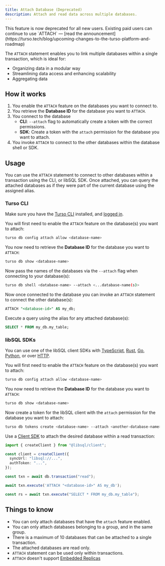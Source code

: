 ```yaml
---
title: Attach Database (Deprecated)
description: Attach and read data across multiple databases.
---
```


<Warning>
  This feature is now deprecated for all new users. Existing paid users can
  continue to use `ATTACH` &mdash; [read the
  announcement](https://turso.tech/blog/upcoming-changes-to-the-turso-platform-and-roadmap)
</Warning>

The `ATTACH` statement enables you to link multiple databases within a single transaction, which is ideal for:

- Organizing data in a modular way
- Streamlining data access and enhancing scalability
- Aggregating data

## How it works

1. You enable the `ATTACH` feature on the databases you want to connect to.
2. You retrieve the **Database ID** for the database you want to `ATTACH`.
3. You connect to the database
   - **CLI**: `--attach` flag to automatically create a token with the correct permissions.
   - **SDK**: Create a token with the `attach` permission for the database you want to attach.
4. You invoke `ATTACH` to connect to the other databases within the database shell or SDK.

## Usage

You can use the `ATTACH` statement to connect to other databases within a transaction using the CLI, or libSQL SDK. Once attached, you can query the attached databases as if they were part of the current database using the assigned alias.

### Turso CLI

Make sure you have the [Turso CLI](/cli/installation) installed, and [logged in](/cli/auth/login).

<Steps>

<Step title="Enable attach on required databases">

You will first need to enable the `ATTACH` feature on the database(s) you want to attach:

```bash
turso db config attach allow <database-name>
```

</Step>

<Step title="Retrieve Database ID">

You now need to retrieve the **Database ID** for the database you want to `ATTACH`:

```bash
turso db show <database-name>
```

</Step>

<Step title="Connect to any database with attach">

Now pass the names of the databases via the `--attach` flag when connecting to your database(s):

```bash
turso db shell <database-name> --attach <...database-name(s)>
```

</Step>

<Step title="ATTACH">

Now once connected to the database you can invoke an `ATTACH` statement to connect the other database(s):

```sql
ATTACH "<database-id>" AS my_db;
```

</Step>

<Step title="Query">

Execute a query using the alias for any attached database(s):

```sql
SELECT * FROM my_db.my_table;
```

</Step>

</Steps>

### libSQL SDKs

You can use one of the libSQL client SDKs with [TypeScript](/sdk/ts), [Rust](/sdk/rust), [Go](/sdk/go), [Python](/sdk/python), or over [HTTP](/sdk/http).

<Steps>

<Step title="Enable attach on required databases">

You will first need to enable the `ATTACH` feature on the database(s) you want to attach:

```bash
turso db config attach allow <database-name>
```

</Step>

<Step title="Retrieve Database ID">

You now need to retrieve the **Database ID** for the database you want to `ATTACH`:

```bash
turso db show <database-name>
```

</Step>

<Step title="Create token with ATTACH permissions">

Now create a token for the libSQL client with the `attach` permission for the database you want to attach:

```bash
turso db tokens create <database-name> --attach <another-database-name>
```

</Step>

<Step title="Connect to any database with ATTACH">

Use a [Client SDK](/sdk) to attach the desired database within a read transaction:

<CodeGroup>

```ts @libsql/client
import { createClient } from "@libsql/client";

const client = createClient({
  syncUrl: "libsql://...",
  authToken: "...",
});

const txn = await db.transaction("read");

await txn.execute('ATTACH "<database-id>" AS my_db');

const rs = await txn.execute("SELECT * FROM my_db.my_table");
```

</CodeGroup>

</Step>

</Steps>

## Things to know

- You can only attach databases that have the `attach` feature enabled.
- You can only attach databases belonging to a group, and in the same group.
- There is a maximum of 10 databases that can be attached to a single transaction.
- The attached databases are read only.
- `ATTACH` statement can be used only within transactions.
- `ATTACH` doesn't support [Embedded Replicas](/features/embedded-replicas)
